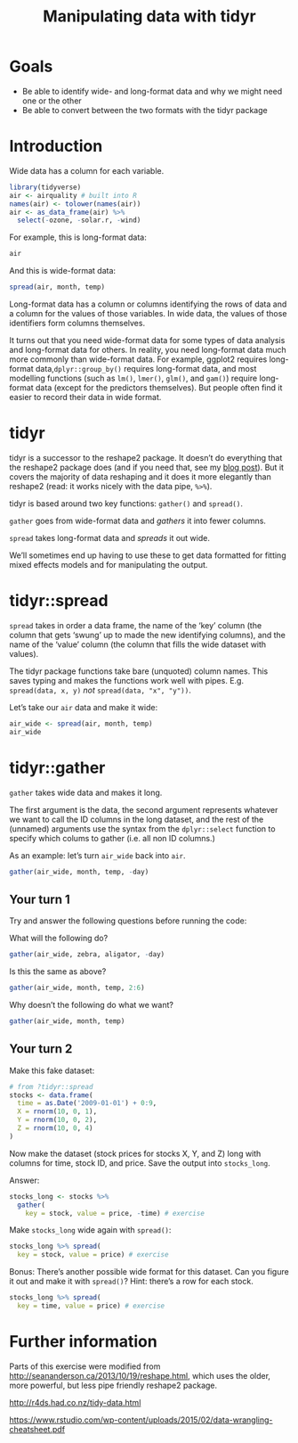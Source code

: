 % Manipulating data with tidyr

# Goals

- Be able to identify wide- and long-format data and why we might need one or
  the other
- Be able to convert between the two formats with the tidyr package

# Introduction

Wide data has a column for each variable.

```r
library(tidyverse)
air <- airquality # built into R
names(air) <- tolower(names(air))
air <- as_data_frame(air) %>% 
  select(-ozone, -solar.r, -wind)
```

For example, this is long-format data:

```r
air
```

And this is wide-format data:

```r
spread(air, month, temp)
```

Long-format data has a column or columns identifying the rows of data and a column
for the values of those variables. In wide data, the values of those identifiers form columns themselves.

It turns out that you need wide-format data for some types of data analysis and long-format data for others. In reality, you need long-format data much more commonly than wide-format data. For example, ggplot2 requires long-format data,`dplyr::group_by()` requires long-format data, and most modelling functions (such as `lm()`, `lmer()`, `glm()`, and `gam()`) require long-format data (except for the predictors themselves). But people often find it easier to record their data in wide format.

# tidyr

tidyr is a successor to the reshape2 package. It doesn't do everything that the reshape2 package does (and if you need that, see my [blog post](http://seananderson.ca/2013/10/19/reshape.html)). But it covers the majority of data reshaping and it does it more elegantly than reshape2 (read: it works nicely with the data pipe, `%>%`).

tidyr is based around two key functions: `gather()` and `spread()`.

`gather` goes from wide-format data and *gathers* it into fewer columns.

`spread` takes long-format data and *spreads* it out wide.

We'll sometimes end up having to use these to get data formatted for fitting mixed effects models and for manipulating the output.

# tidyr::spread

`spread` takes in order a data frame, the name of the 'key' column (the column that gets 'swung' up to made the new identifying columns), and the name of the 'value' column (the column that fills the wide dataset with values).

The tidyr package functions take bare (unquoted) column names. This saves typing and makes the functions work well with pipes. E.g. `spread(data, x, y)` *not* `spread(data, "x", "y"))`.

Let's take our `air` data and make it wide:

```r
air_wide <- spread(air, month, temp)
air_wide
```

# tidyr::gather

`gather` takes wide data and makes it long.

The first argument is the data, the second argument represents whatever we want to call the ID columns in the long dataset, and the rest of the (unnamed) arguments use the syntax from the `dplyr::select` function to specify which colums to gather (i.e. all non ID columns.)

As an example: let's turn `air_wide` back into `air`.

```r
gather(air_wide, month, temp, -day)
```

## Your turn 1

Try and answer the following questions before running the code:

What will the following do?

```r
gather(air_wide, zebra, aligator, -day)
```

Is this the same as above?

```r
gather(air_wide, month, temp, 2:6)
```

Why doesn't the following do what we want?

```r
gather(air_wide, month, temp)
```

## Your turn 2

Make this fake dataset:

```r
# from ?tidyr::spread
stocks <- data.frame(
  time = as.Date('2009-01-01') + 0:9,
  X = rnorm(10, 0, 1),
  Y = rnorm(10, 0, 2),
  Z = rnorm(10, 0, 4)
)
```

Now make the dataset (stock prices for stocks X, Y, and Z) long with columns for time, stock ID, and price. Save the output into `stocks_long`.

Answer:

```r
stocks_long <- stocks %>% 
  gather(
    key = stock, value = price, -time) # exercise
```

Make `stocks_long` wide again with `spread()`:

```r
stocks_long %>% spread(
  key = stock, value = price) # exercise
```

Bonus: There's another possible wide format for this dataset. Can you figure it out and make it with `spread()`? Hint: there's a row for each stock.

```r
stocks_long %>% spread(
  key = time, value = price) # exercise
```

# Further information

Parts of this exercise were modified from <http://seananderson.ca/2013/10/19/reshape.html>, which uses the older, more powerful, but less pipe friendly reshape2 package.

<http://r4ds.had.co.nz/tidy-data.html>

<https://www.rstudio.com/wp-content/uploads/2015/02/data-wrangling-cheatsheet.pdf>
